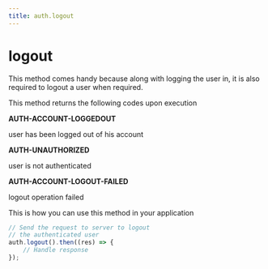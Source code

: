 ```yaml
---
title: auth.logout
---
```


# logout

This method comes handy because along with logging the user in, it is also required to logout a user when required. 

This method returns the following codes upon execution

**AUTH-ACCOUNT-LOGGEDOUT**

user has been logged out of his account

**AUTH-UNAUTHORIZED**

user is not authenticated

**AUTH-ACCOUNT-LOGOUT-FAILED**

logout operation failed

This is how you can use this method in your application

```js
// Send the request to server to logout
// the authenticated user
auth.logout().then((res) => {
    // Handle response
});
```